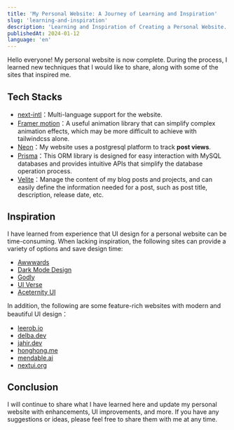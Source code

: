 ```yaml
---
title: 'My Personal Website: A Journey of Learning and Inspiration'
slug: 'learning-and-inspiration'
description: 'Learning and Inspiration of Creating a Personal Website.'
publishedAt: 2024-01-12
language: 'en'
---
```


Hello everyone! My personal website is now complete. During the process, I learned new techniques that I would like to share, along with some of the sites that inspired me.

## Tech Stacks

- [next-intl](https://next-intl-docs.vercel.app)：Multi-language support for the website.
- [Framer motion](https://www.framer.com/motion/)：A useful animation library that can simplify complex animation effects, which may be more difficult to achieve with tailwindcss alone.
- [Neon](https://neon.tech/)：My website uses a postgresql platform to track **post views**.
- [Prisma](https://www.prisma.io/)：This ORM library is designed for easy interaction with MySQL databases and provides intuitive APIs that simplify the database operation process.
- [Velite](https://velite.js.org/)：Manage the content of my blog posts and projects, and can easily define the information needed for a post, such as post title, description, release date, etc.

## Inspiration

I have learned from experience that UI design for a personal website can be time-consuming. When lacking inspiration, the following sites can provide a variety of options and save design time:

- [Awwwards](https://www.awwwards.com/)
- [Dark Mode Design](https://www.darkmodedesign.com)
- [Godly](https://godly.website/)
- [UI Verse](https://uiverse.io/)
- [Aceternity UI](https://ui.aceternity.com/components)

In addition, the following are some feature-rich websites with modern and beautiful UI design：

- [leerob.io](https://leerob.io)
- [delba.dev](https://delba.dev/)
- [jahir.dev](https://jahir.dev/)
- [honghong.me](https://honghong.me/)
- [mendable.ai](https://www.mendable.ai/)
- [nextui.org](https://nextui.org/)

## Conclusion

I will continue to share what I have learned here and update my personal website with enhancements, UI improvements, and more. If you have any suggestions or ideas, please feel free to share them with me at any time.

